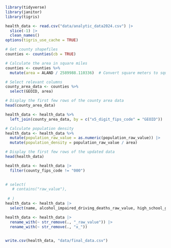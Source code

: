 ```r
library(tidyverse)
library(janitor)
library(tigris)
```


```r
health_data <- read.csv("data/analytic_data2024.csv") |> 
  slice(-1) |> 
  clean_names()
options(tigris_use_cache = TRUE)

# Get county shapefiles
counties <- counties(cb = TRUE)

# Calculate the area in square miles
counties <- counties %>%
  mutate(area = ALAND / 2589988.110336)  # Convert square meters to square miles

# Select relevant columns
county_area_data <- counties %>%
  select(GEOID, area)

# Display the first few rows of the county area data
head(county_area_data)

health_data <- health_data %>%
  left_join(county_area_data, by = c("x5_digit_fips_code" = "GEOID"))

# Calculate population density
health_data <- health_data %>%
  mutate(population_raw_value = as.numeric(population_raw_value)) |> 
  mutate(population_density = population_raw_value / area)

# Display the first few rows of the updated data
head(health_data)

```


```r
  
health_data <- health_data |> 
  filter(county_fips_code != "000")
  

# select(
   # contains("raw_value"),
    
 # )
health_data <- health_data |> 
  select(name, alcohol_impaired_driving_deaths_raw_value, high_school_graduation_raw_value, unemployment_raw_value, median_household_income_raw_value, children_in_single_parent_households_raw_value, social_associations_raw_value, drug_overdose_deaths_raw_value, disconnected_youth_raw_value, homicides_raw_value, suicides_raw_value, population_raw_value, population_density, x_below_18_years_of_age_raw_value, x_65_and_older_raw_value, x_non_hispanic_black_raw_value, x_american_indian_or_alaska_native_raw_value, x_hispanic_raw_value, x_female_raw_value)

```

```r
health_data <- health_data |> 
  rename_with(~ str_remove(., "_raw_value")) |> 
  rename_with(~ str_remove(., "x_")) 
  

```


```r
write.csv(health_data, "data/final_data.csv")
```

